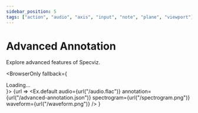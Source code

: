 ```yaml
---
sidebar_position: 5
tags: ["action", "audio", "axis", "input", "note", "plane", "viewport"]
---
```


# Advanced Annotation

Explore advanced features of Specviz.


<BrowserOnly fallback={<div>Loading...</div>}>
  {url => 
    <Ex.default
      audio={url("/audio.flac")}
      annotation={url("/advanced-annotation.json")}
      spectrogram={url("/spectrogram.png")}
      waveform={url("/waveform.png")}
    />
  }
</BrowserOnly>
